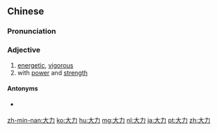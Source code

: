 ==Chinese==
{{zh-forms}}

===Pronunciation===
{{zh-pron
|m=dàlì
|c=daai6 lik6
|h=pfs=thai-li̍t
|mn=tāi-le̍k
|cat=a
}}

===Adjective===
{{zh-adj}}

# [[energetic]], [[vigorous]]
# with [[power]] and [[strength]]

====Antonyms====
* {{qualifier|Cantonese}} {{zh-l|細力|tr=sai3 lik6}}

[[zh-min-nan:大力]]
[[ko:大力]]
[[hu:大力]]
[[mg:大力]]
[[nl:大力]]
[[ja:大力]]
[[pt:大力]]
[[zh:大力]]